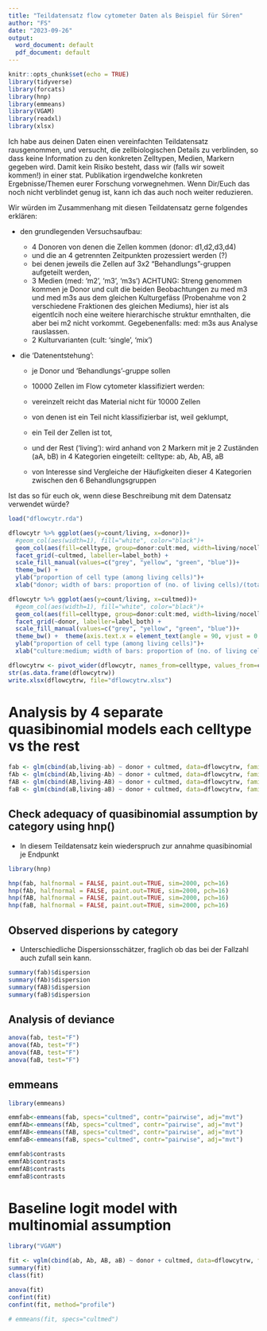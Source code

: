 ```yaml
---
title: "Teildatensatz flow cytometer Daten als Beispiel für Sören"
author: "FS"
date: "2023-09-26"
output:
  word_document: default
  pdf_document: default
---
```


```r
knitr::opts_chunk$set(echo = TRUE)
library(tidyverse)
library(forcats)
library(hnp)
library(emmeans)
library(VGAM)
library(readxl)
library(xlsx)
```

Ich habe aus deinen Daten einen vereinfachten Teildatensatz rausgenommen, und versucht, die zellbiologischen Details zu verblinden, so dass keine Information zu den konkreten Zelltypen, Medien, Markern gegeben wird. Damit kein Risiko besteht, dass wir (falls wir soweit kommen!) in einer stat. Publikation irgendwelche konkreten Ergebnisse/Themen eurer Forschung vorwegnehmen. Wenn Dir/Euch das noch nicht verblindet genug ist, kann ich das auch noch weiter reduzieren.

Wir würden im Zusammenhang mit diesen Teildatensatz gerne folgendes erklären:

* den grundlegenden Versuchsaufbau: 

  * 4 Donoren von denen die Zellen kommen (donor: d1,d2,d3,d4) 
  * und die an 4 getrennten Zeitpunkten prozessiert werden (?)
  * bei denen jeweils die Zellen auf 3x2 "Behandlungs"-gruppen aufgeteilt werden,
  * 3 Medien (med: 'm2', 'm3', 'm3s') ACHTUNG: Streng genommen kommen je Donor und cult die beiden Beobachtungen zu med m3 und med m3s aus dem gleichen Kulturgefäss (Probenahme von 2 verschiedene Fraktionen des gleichen Mediums), hier ist als eigentlcih noch eine weitere hierarchische struktur emnthalten, die aber bei m2 nicht vorkommt. Gegebenenfalls: med: m3s aus Analyse rauslassen.
  * 2 Kulturvarianten (cult: 'single', 'mix')
  
* die 'Datenentstehung':

  * je Donor und 'Behandlungs'-gruppe sollen  
  
  * 10000 Zellen im Flow cytometer klassifiziert werden:
  * vereinzelt reicht das Material nicht für 10000 Zellen
  * von denen ist ein Teil nicht klassifizierbar ist, weil geklumpt,
  * ein Teil der Zellen ist tot,
  * und der Rest ('living'): wird anhand von 2 Markern mit je 2 Zuständen (aA, bB) in 4 Kategorien eingeteilt: celltype: ab, Ab, AB, aB
  * von Interesse sind Vergleiche der Häufigkeiten dieser 4 Kategorien zwischen den 6 Behandlungsgruppen
  
Ist das so für euch ok, wenn diese Beschreibung mit dem Datensatz verwendet würde?


```r
load("dflowcytr.rda")
```


```r
dflowcytr %>% ggplot(aes(y=count/living, x=donor))+
  #geom_col(aes(width=1), fill="white", color="black")+
  geom_col(aes(fill=celltype, group=donor:cult:med, width=living/nocells), stat="identity", position="stack") +
  facet_grid(~cultmed, labeller=label_both) + 
  scale_fill_manual(values=c("grey", "yellow", "green", "blue"))+
  theme_bw() +
  ylab("proportion of cell type (among living cells)")+
  xlab("donor; width of bars: proportion of (no. of living cells)/(total no. of cells)")
```


```r
dflowcytr %>% ggplot(aes(y=count/living, x=cultmed))+
  #geom_col(aes(width=1), fill="white", color="black")+
  geom_col(aes(fill=celltype, group=donor:cult:med, width=living/nocells), stat="identity", position="stack") +
  facet_grid(~donor, labeller=label_both) + 
  scale_fill_manual(values=c("grey", "yellow", "green", "blue"))+
  theme_bw() +  theme(axis.text.x = element_text(angle = 90, vjust = 0.5, hjust=1))+
  ylab("proportion of cell type (among living cells)")+
  xlab("culture:medium; width of bars: proportion of (no. of living cells)/(total no. of cells)")
```


```r
dflowcytrw <- pivot_wider(dflowcytr, names_from=celltype, values_from=count)
str(as.data.frame(dflowcytrw))
write.xlsx(dflowcytrw, file="dflowcytrw.xlsx")
```


# Analysis by 4 separate quasibinomial models each celltype vs the rest

```r
fab <- glm(cbind(ab,living-ab) ~ donor + cultmed, data=dflowcytrw, family=quasibinomial())
fAb <- glm(cbind(Ab,living-Ab) ~ donor + cultmed, data=dflowcytrw, family=quasibinomial())
fAB <- glm(cbind(AB,living-AB) ~ donor + cultmed, data=dflowcytrw, family=quasibinomial())
faB <- glm(cbind(aB,living-aB) ~ donor + cultmed, data=dflowcytrw, family=quasibinomial())
```

## Check adequacy of quasibinomial assumption by category using hnp()

* In diesem Teildatensatz kein wiederspruch zur annahme quasibinomial je Endpunkt

```r
library(hnp)

hnp(fab, halfnormal = FALSE, paint.out=TRUE, sim=2000, pch=16)
hnp(fAb, halfnormal = FALSE, paint.out=TRUE, sim=2000, pch=16)
hnp(fAB, halfnormal = FALSE, paint.out=TRUE, sim=2000, pch=16)
hnp(faB, halfnormal = FALSE, paint.out=TRUE, sim=2000, pch=16)
```

## Observed disperions by category

* Unterschiedliche Dispersionsschätzer, fraglich ob das bei der Fallzahl auch zufall sein kann.

```r
summary(fab)$dispersion
summary(fAb)$dispersion
summary(fAB)$dispersion
summary(faB)$dispersion
```

## Analysis of deviance

```r
anova(fab, test="F")
anova(fAb, test="F")
anova(fAB, test="F")
anova(faB, test="F")
```

## emmeans

```r
library(emmeans)

emmfab<-emmeans(fab, specs="cultmed", contr="pairwise", adj="mvt")
emmfAb<-emmeans(fAb, specs="cultmed", contr="pairwise", adj="mvt")
emmfAB<-emmeans(fAB, specs="cultmed", contr="pairwise", adj="mvt")
emmfaB<-emmeans(faB, specs="cultmed", contr="pairwise", adj="mvt")

emmfab$contrasts
emmfAb$contrasts
emmfAB$contrasts
emmfaB$contrasts
```

# Baseline logit model with multinomial assumption

```r

library("VGAM")

fit <- vglm(cbind(ab, Ab, AB, aB) ~ donor + cultmed, data=dflowcytrw, family=multinomial)
summary(fit)
class(fit)

anova(fit)
confint(fit)
confint(fit, method="profile")

# emmeans(fit, specs="cultmed")
```

